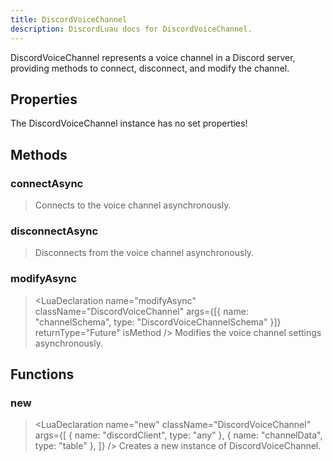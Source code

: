 ```yaml
---
title: DiscordVoiceChannel
description: DiscordLuau docs for DiscordVoiceChannel.
---
```


[//]: # "This file was automatically compiled through the Generator luau code under this repository"
[//]: # "if you want to edit the documentation of discord-luau, please write changes"
[//]: # "to the discord-luau repository itself, we extract the comments from discord-luau and translate"
[//]: # "them into markdown files that Nextra can interpret!"
[//]: # "----- DOCUMENT IMPORTS ----- "


[//]: # "----- DOCUMENT DESCRIPTION ----- "

DiscordVoiceChannel represents a voice channel in a Discord server, providing methods to connect, disconnect, and modify the channel.

[//]: # "----- DOCUMENT PROPERTIES ----- "

## Properties

The DiscordVoiceChannel instance has no set properties!

[//]: # "----- DOCUMENT METHODS ----- "

## Methods

### connectAsync

> <LuaDeclaration
> 	name="connectAsync"
> 	className="DiscordVoiceChannel"
> 	args={[]}
> 	returnType="Future<boolean>"
> 	isMethod
> />
> Connects to the voice channel asynchronously.

### disconnectAsync

> <LuaDeclaration
> 	name="disconnectAsync"
> 	className="DiscordVoiceChannel"
> 	args={[]}
> 	returnType="Future<unknown>"
> 	isMethod
> />
> Disconnects from the voice channel asynchronously.

### modifyAsync

> <LuaDeclaration
> 	name="modifyAsync"
> 	className="DiscordVoiceChannel"
> 	args={[{ name: "channelSchema", type: "DiscordVoiceChannelSchema" }]}
> 	returnType="Future<unknown>"
> 	isMethod
> />
> Modifies the voice channel settings asynchronously.

[//]: # "----- DOCUMENT FUNCTIONS ----- "

## Functions

### new

> <LuaDeclaration
> 	name="new"
> 	className="DiscordVoiceChannel"
> 	args={[
> 		{ name: "discordClient", type: "any" },
> 		{ name: "channelData", type: "table" },
> 	]}
> />
> Creates a new instance of DiscordVoiceChannel.
